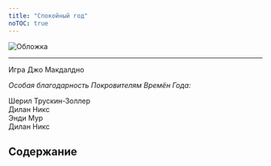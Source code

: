 ```yaml
---
title: "Спокойный год"
noTOC: true
---
```



![Обложка](/images/the-quiet-year/the-quiet-year-01.webp)

---

Игра Джо Макдалдно

_Особая благодарность Покровителям Времён Года:_

<Icon name="tabler:heart" /> Шерил Трускин-Золлер <br />
<Icon name="tabler:diamonds" /> Дилан Никс <br />
<Icon name="tabler:clubs" /> Энди Мур <br />
<Icon name="tabler:spade" /> Дилан Никс

## Содержание

<CalloutLink title="Глава первая: Сбор" href="/the-quiet-year/01" />
<CalloutLink title="Глава вторая: Обзор" href="/the-quiet-year/02" />
<CalloutLink title="Глава третья: Правила" href="/the-quiet-year/03" />
